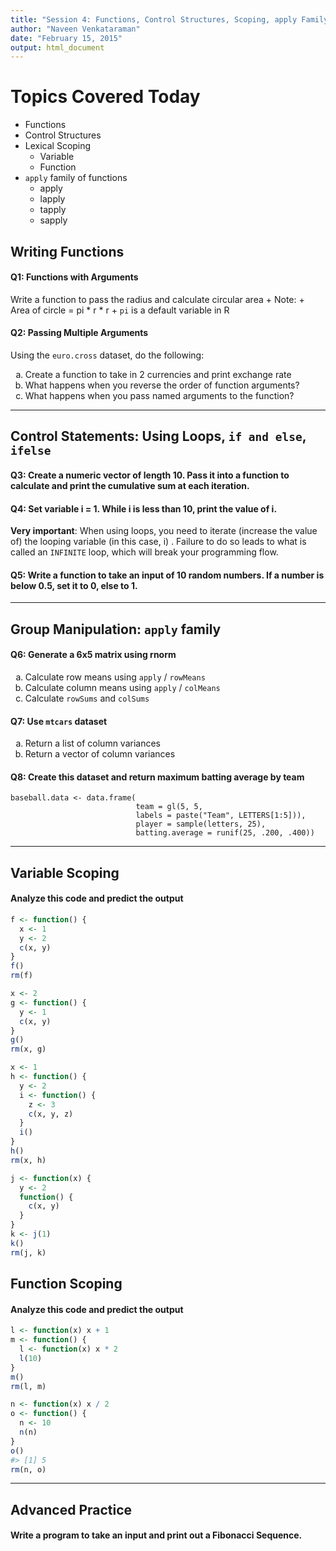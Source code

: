 ```yaml
---
title: "Session 4: Functions, Control Structures, Scoping, apply Family"
author: "Naveen Venkataraman"
date: "February 15, 2015"
output: html_document
---
```


# Topics Covered Today

+ Functions
+ Control Structures
+ Lexical Scoping
    + Variable
    + Function
+ ```apply``` family of functions
    + apply
    + lapply
    + tapply
    + sapply

## Writing Functions

#### Q1: Functions with Arguments

Write a function to pass the radius and calculate circular area
+ Note:
    + Area of circle = pi * r * r
    + ```pi``` is a default variable in R


#### Q2: Passing Multiple Arguments

Using the ```euro.cross``` dataset, do the following:

a. Create a function to take in 2 currencies and print exchange rate
b. What happens when you reverse the order of function arguments?
c. What happens when you pass named arguments to the function?

---

## Control Statements: Using Loops, ```if and else```, ```ifelse```

#### Q3: Create a numeric vector of length 10. Pass it into a function to calculate and print the cumulative sum at each iteration.


#### Q4: Set variable i = 1. While i is less than 10, print the value of i.

__Very important__: When using loops, you need to iterate (increase the value of) the looping variable (in this case, i) . Failure to do so leads to what is called an ```INFINITE``` loop, which will break your programming flow.

#### Q5: Write a function to take an input of 10 random numbers. If a number is below 0.5, set it to 0, else to 1.

---

## Group Manipulation: ```apply``` family

#### Q6: Generate a 6x5 matrix using rnorm

a. Calculate row means using ```apply``` / ```rowMeans```
b. Calculate column means using ```apply``` / ```colMeans```
c. Calculate ```rowSums``` and ```colSums```

#### Q7: Use ```mtcars``` dataset

a. Return a list of column variances
b. Return a vector of column variances

#### Q8: Create this dataset and return maximum batting average by team

```{rresults='hide'}
baseball.data <- data.frame(
                            team = gl(5, 5,
                            labels = paste("Team", LETTERS[1:5])),
                            player = sample(letters, 25),
                            batting.average = runif(25, .200, .400))
```

---

## Variable Scoping

#### Analyze this code and predict the output

```r
f <- function() {
  x <- 1
  y <- 2
  c(x, y)
}
f()
rm(f)
```

```r
x <- 2
g <- function() {
  y <- 1
  c(x, y)
}
g()
rm(x, g)
```

```r
x <- 1
h <- function() {
  y <- 2
  i <- function() {
    z <- 3
    c(x, y, z)
  }
  i()
}
h()
rm(x, h)
```

```r
j <- function(x) {
  y <- 2
  function() {
    c(x, y)
  }
}
k <- j(1)
k()
rm(j, k)
```

## Function Scoping

#### Analyze this code and predict the output

```r
l <- function(x) x + 1
m <- function() {
  l <- function(x) x * 2
  l(10)
}
m()
rm(l, m)
```

```r
n <- function(x) x / 2
o <- function() {
  n <- 10
  n(n)
}
o()
#> [1] 5
rm(n, o)
```

---

## Advanced Practice

#### Write a program to take an input and print out a Fibonacci Sequence.
